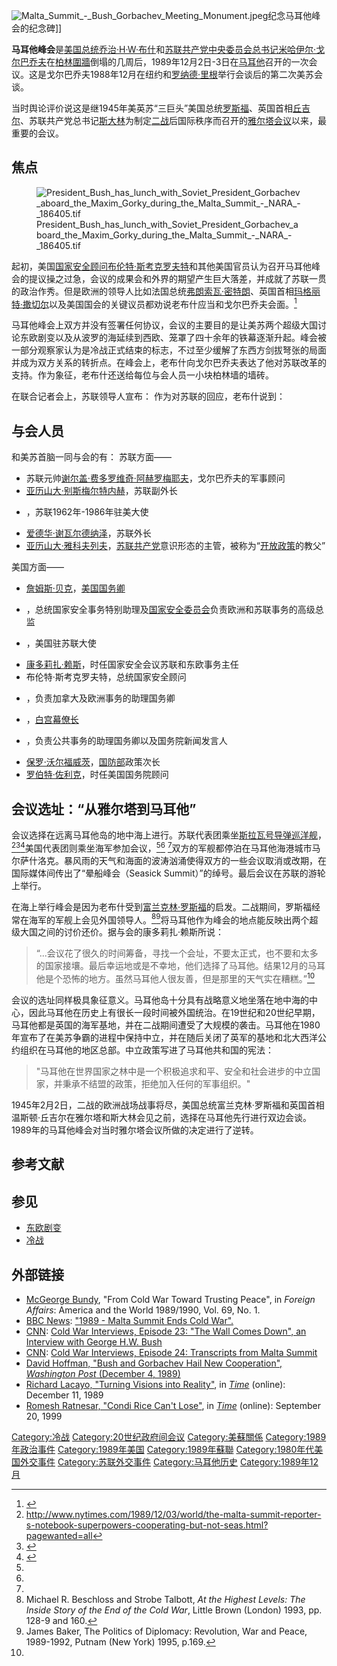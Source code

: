 {{roughtranslation|time=2019-02-28T04:26:31+00:00}}
{{NoteTA
|G1=PresidentsUS
|G2 = PP
|G3 = Places
|1=zh-cn:康多莉扎·赖斯; zh-hk:康多莉莎·賴斯; zh-tw:康朵麗莎·萊斯;
|2=zh-hans:保罗·沃尔福威茨; zh-hk:保羅·沃夫維茲; zh-tw:保羅·伍佛維茲;
}}
[[File:Malta_Summit_-_Bush_Gorbachev_Meeting_Monument.jpeg|thumb]]纪念马耳他峰会的纪念碑]]

'''马耳他峰会'''是[[美国总统|美国总统]][[乔治·H·W·布什|乔治·H·W·布什]]和[[苏联共产党中央委员会总书记|苏联共产党中央委员会总书记]][[米哈伊尔·戈尔巴乔夫|米哈伊尔·戈尔巴乔夫]]在[[柏林圍牆|柏林圍牆]]倒塌的几周后，1989年12月2日-3日在[[马耳他|马耳他]]召开的一次会议。这是戈尔巴乔夫1988年12月在纽约和[[罗纳德·里根|罗纳德·里根]]举行会谈后的第二次美苏会谈。

当时舆论评价说这是继1945年美英苏“三巨头”美国总统[[富兰克林·罗斯福|罗斯福]]、英国首相[[温斯顿·丘吉尔|丘吉尔]]、苏联共产党总书记[[约瑟夫·维萨里奥诺维奇·斯大林|斯大林]]为制定[[二战|二战]]后国际秩序而召开的[[雅尔塔会议|雅尔塔会议]]以来，最重要的会议。

== 焦点 ==
[[File:President_Bush_has_lunch_with_Soviet_President_Gorbachev_aboard_the_Maxim_Gorky_during_the_Malta_Summit_-_NARA_-_186405.tif|thumb]]

起初，美国[[总统国家安全事务助理|国家安全顾问]][[布伦特·斯考克罗夫特|布伦特·斯考克罗夫特]]和其他美国官员认为召开马耳他峰会的提议操之过急，会议的成果会和外界的期望产生巨大落差，并成就了苏联一贯的政治作秀。但是欧洲的领导人比如法国总统[[弗朗索瓦·密特朗|弗朗索瓦·密特朗]]、英国首相[[玛格丽特·撒切尔|玛格丽特·撒切尔]]以及美国国会的关键议员都劝说老布什应当和戈尔巴乔夫会面。<ref name="#1">{{Cite web |url=http://www.gwu.edu/~nsarchiv/coldwar/interviews/episode-24/rice1.html |title="An Interview with Dr. Condoleezza Rice (17/12/97)" |accessdate=2016-08-21 |archive-date=2015-03-12 |archive-url=https://web.archive.org/web/20150312033256/http://www2.gwu.edu/~nsarchiv/coldwar/interviews/episode-24/rice1.html |dead-url=no }}</ref>

马耳他峰会上双方并没有签署任何协议，会议的主要目的是让美苏两个超级大国讨论东欧剧变以及从波罗的海延续到西欧、笼罩了四十余年的铁幕逐渐升起。峰会被一部分观察家认为是冷战正式结束的标志，不过至少缓解了东西方剑拔弩张的局面并成为双方关系的转折点。在峰会上，老布什向戈尔巴乔夫表达了他对苏联改革的支持。作为象征，老布什还送给每位与会人员一小块柏林墙的墙砖。

在联合记者会上，苏联领导人宣布：
{{cquote|世界正在离开一个时代而迈向一个新时代。我们正在一条通往长期和平的道路开端。战争的威胁、相互不信任、心理和意识形态上的争斗都会被留在过去。}}
{{cquote|我向美国总统保证不会对美国挑起一场热战。}}
作为对苏联的回应，老布什说到：
{{cquote|我们能够实现一个长久的和平并将东西方转化为长久的合作关系。这正是戈尔巴乔夫主席和我此时此刻在马耳他开启的未来。}}


== 与会人员 ==
和美苏首脑一同与会的有：
{{Multicol}}
{{flagicon|USSR}}苏联方面——
*苏联元帅[[谢尔盖·费多罗维奇·阿赫罗梅耶夫|谢尔盖·费多罗维奇·阿赫罗梅耶夫]]，戈尔巴乔夫的军事顾问
*[[亚历山大·别斯梅尔特内赫|亚历山大·别斯梅尔特内赫]]，苏联副外长
*{{tsl|en|Anatoly Dobrynin|阿纳托利·多勃雷宁}}，苏联1962年-1986年驻美大使
*[[爱德华·谢瓦尔德纳泽|爱德华·谢瓦尔德纳泽]]，苏联外长
*[[亚历山大·尼古拉耶维奇·雅科夫列夫|亚历山大·雅科夫列夫]]，[[苏联共产党|苏联共产党]]意识形态的主管，被称为“[[开放政策|开放政策]]的教父”

{{Multicol-break}}
{{flagicon|USA}}美国方面——
*[[詹姆斯·贝克|詹姆斯·贝克]]，[[美国国务卿|美国国务卿]]
*{{tsl|en|Robert Blackwill|罗伯特·布莱克威尔}}，总统国家安全事务特别助理及[[美国国家安全委员会|国家安全委员会]]负责欧洲和苏联事务的高级总监
*{{tsl|en|Jack F. Matlock, Jr.|小杰克·F·马特洛克}}，美国驻苏联大使
*[[康多莉扎·赖斯|康多莉扎·赖斯]]，时任国家安全会议苏联和东欧事务主任
*布伦特·斯考克罗夫特，总统国家安全顾问
*{{tsl|en|Raymond G. H. Seitz|雷蒙德·塞茨}}，负责加拿大及欧洲事务的助理国务卿
*{{tsl|en|John H. Sununu|约翰·H·苏努努}}，[[白宫幕僚长|白宫幕僚长]]
*{{tsl|en|Margaret D. Tutwiler|玛格丽特·D·塔特怀勒}}，负责公共事务的助理国务卿以及国务院新闻发言人
*[[保罗·沃尔福威茨|保罗·沃尔福威茨]]，[[美国国防部|国防部]]政策次长
*[[罗伯特·佐利克|罗伯特·佐利克]]，时任美国国务院顾问
{{Multicol-end}}

== 会议选址：“从雅尔塔到马耳他” ==
{{multiple image
 | align = right
 | total_width = 250
 | direction = vertical

 | image1 = Slava1983.jpg
 | width1 = 800 | height1 = 579
 | alt1 = ''Slava''

 | image2 = USS Belknap (CG-26) underway in the Mediterranean Sea on 21 July 1992 (6480605).jpg
 | width2 = 800 | height2 = 529
 | alt2 = USS ''Belknap''
 
 | footer = 苏联斯拉瓦号导弹巡洋舰（上）和美国贝尔纳普号（下）主办了这次峰会
}}
会议选择在远离马耳他岛的地中海上进行。苏联代表团乘坐[[莫斯科號飛彈巡洋艦|斯拉瓦号导弹巡洋舰]]，<ref name="#2">http://www.nytimes.com/1989/12/03/world/the-malta-summit-reporter-s-notebook-superpowers-cooperating-but-not-seas.html?pagewanted=all</ref><ref name="#3">{{Cite web |url=http://articles.latimes.com/1989-12-02/news/mn-206_1_malta-time |title=存档副本 |accessdate=2016-08-21 |archive-date=2015-10-03 |archive-url=https://web.archive.org/web/20151003175651/http://articles.latimes.com/1989-12-02/news/mn-206_1_malta-time |dead-url=no }}</ref><ref name="#4">{{Cite web |url=http://articles.chicagotribune.com/1989-11-02/news/8901270691_1_guided-missile-cruiser-slava-malta-seaborne-summit |title=存档副本 |accessdate=2016-08-21 |archive-date=2015-10-04 |archive-url=https://web.archive.org/web/20151004032815/http://articles.chicagotribune.com/1989-11-02/news/8901270691_1_guided-missile-cruiser-slava-malta-seaborne-summit |dead-url=no }}</ref>美国代表团则乘坐海军{{tsl|en|USS Belknap (CG-26)|贝尔纳普号}}参加会议，<ref name="#2"/><ref name="#3"/>
<ref name="#4"/>双方的军舰都停泊在马耳他海港城市马尔萨什洛克。暴风雨的天气和海面的波涛汹涌使得双方的一些会议取消或改期，在国际媒体间传出了“晕船峰会（Seasick Summit）”的绰号。最后会议在苏联的游轮{{tsl|en|TS Maxim Gorkiy|马克西姆·高尔基号}}上举行。

在海上举行峰会是因为老布什受到[[富兰克林·罗斯福|富兰克林·罗斯福]]的启发。二战期间，罗斯福经常在海军的军舰上会见外国领导人。<ref>Michael R. Beschloss and Strobe Talbott, ''At the Highest Levels: The Inside Story of the End of the Cold War'', Little Brown (London) 1993, pp. 128-9 and 160.</ref><ref>James Baker, The Politics of Diplomacy: Revolution, War and Peace, 1989-1992, Putnam (New York) 1995, p.169.</ref>将马耳他作为峰会的地点能反映出两个超级大国之间的讨价还价。据与会的康多莉扎·赖斯所说：
<blockquote>
“...会议花了很久的时间筹备，寻找一个会址，不要太正式，也不要和太多的国家接壤。最后幸运地或是不幸地，他们选择了马耳他。结果12月的马耳他是个恐怖的地方。虽然马耳他人很友善，但是那里的天气实在糟糕。”<ref name="#1"/>
</blockquote>

会议的选址同样极具象征意义。马耳他岛十分具有战略意义地坐落在地中海的中心，因此马耳他在历史上有很长一段时间被外国统治。在19世纪和20世纪早期，马耳他都是英国的海军基地，并在二战期间遭受了大规模的袭击。马耳他在1980年宣布了在美苏争霸的进程中保持中立，并在随后关闭了英军的基地和北大西洋公约组织在马耳他的地区总部。中立政策写进了马耳他共和国的宪法：
<blockquote>
"马耳他在世界国家之林中是一个积极追求和平、安全和社会进步的中立国家，并秉承不结盟的政策，拒绝加入任何的军事组织。"
</blockquote>

1945年2月2日，二战的欧洲战场战事将尽，美国总统富兰克林·罗斯福和英国首相温斯顿·丘吉尔在雅尔塔和斯大林会见之前，选择在马耳他先行进行双边会谈。1989年的马耳他峰会对当时雅尔塔会议所做的决定进行了逆转。

== 参考文献 ==

{{Reflist|2}}

== 参见 ==
*[[东欧剧变|东欧剧变]]
*[[冷战|冷战]]
== 外部链接 ==
*[[McGeorge_Bundy|McGeorge Bundy]], "From Cold War Toward Trusting Peace", in ''Foreign Affairs'':  America and the World 1989/1990, Vol. 69, No. 1.
*[[BBC|BBC News]]: [http://news.bbc.co.uk/onthisday/hi/dates/stories/december/3/newsid_4119000/4119950.stm "1989 - Malta Summit Ends Cold War".] {{Wayback|url=http://news.bbc.co.uk/onthisday/hi/dates/stories/december/3/newsid_4119000/4119950.stm |date=20181003190017 }}
*[[CNN|CNN]]: [http://www.cnn.com/SPECIALS/cold.war/episodes/23/interviews/bush/ Cold War Interviews, Episode 23: "The Wall Comes Down", an Interview with George H.W. Bush]
*[[CNN|CNN]]: [http://www.cnn.com/SPECIALS/cold.war/episodes/24/documents/malta/ Cold War Interviews, Episode 24: Transcripts from Malta Summit]
*[http://www.washingtonpost.com/wp-srv/inatl/longterm/summit/archive/dec89.htm  David Hoffman, "Bush and Gorbachev Hail New Cooperation", ''Washington Post'' (December 4, 1989)]
*[http://www.time.com/time/magazine/article/0,9171,959312,00.html  Richard Lacayo, "Turning Visions into Reality"], in ''[[Time_(magazine)|Time]]'' (online): December 11, 1989
*[http://www.time.com/time/nation/article/0,8599,31242,00.html  Romesh Ratnesar, "Condi Rice Can't Lose"], in ''[[Time_(magazine)|Time]]'' (online): September 20, 1999

{{冷战}}

[[Category:冷战|Category:冷战]]
[[Category:20世纪政府间会议|Category:20世纪政府间会议]]
[[Category:美蘇關係|Category:美蘇關係]]
[[Category:1989年政治事件|Category:1989年政治事件]]
[[Category:1989年美国|Category:1989年美国]]
[[Category:1989年蘇聯|Category:1989年蘇聯]]
[[Category:1980年代美国外交事件|Category:1980年代美国外交事件]]
[[Category:苏联外交事件|Category:苏联外交事件]]
[[Category:马耳他历史|Category:马耳他历史]]
[[Category:1989年12月|Category:1989年12月]]